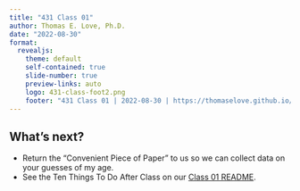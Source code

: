 ```yaml
---
title: "431 Class 01"
author: Thomas E. Love, Ph.D.
date: "2022-08-30"
format:
  revealjs: 
    theme: default
    self-contained: true
    slide-number: true
    preview-links: auto
    logo: 431-class-foot2.png
    footer: "431 Class 01 | 2022-08-30 | https://thomaselove.github.io/431-2022/"
---
```



## What's next?

- Return the "Convenient Piece of Paper" to us so we can collect data on your guesses of my age.
- See the Ten Things To Do After Class on our [Class 01 README](https://github.com/THOMASELOVE/431-2021/blob/main/classes/class01/README.md).
